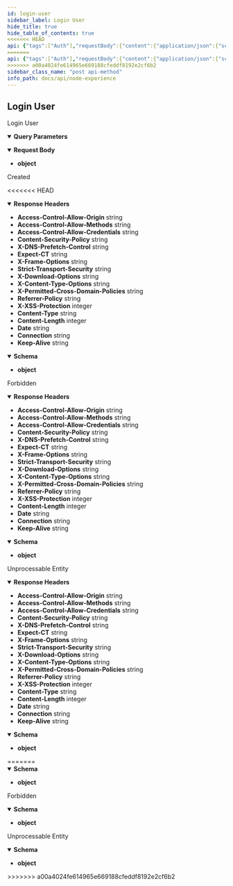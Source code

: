 ```yaml
---
id: login-user
sidebar_label: Login User
hide_title: true
hide_table_of_contents: true
<<<<<<< HEAD
api: {"tags":["Auth"],"requestBody":{"content":{"application/json":{"schema":{"type":"object","example":{"email":"user@node.com","password":"12345678"}}}}},"parameters":[{"name":"provider","in":"query","schema":{"type":"string"},"example":"local"}],"responses":{"201":{"description":"Created","headers":{"Access-Control-Allow-Origin":{"schema":{"type":"string","example":"*"}},"Access-Control-Allow-Methods":{"schema":{"type":"string","example":"GET,HEAD,PUT,POST,DELETE"}},"Access-Control-Allow-Credentials":{"schema":{"type":"string","example":"true"}},"Content-Security-Policy":{"schema":{"type":"string","example":"default-src 'self';base-uri 'self';block-all-mixed-content;font-src 'self' https: data:;frame-ancestors 'self';img-src 'self' data:;object-src 'none';script-src 'self';script-src-attr 'none';style-src 'self' https: 'unsafe-inline';upgrade-insecure-requests"}},"X-DNS-Prefetch-Control":{"schema":{"type":"string","example":"off"}},"Expect-CT":{"schema":{"type":"string","example":"max-age=0"}},"X-Frame-Options":{"schema":{"type":"string","example":"SAMEORIGIN"}},"Strict-Transport-Security":{"schema":{"type":"string","example":"max-age=15552000; includeSubDomains"}},"X-Download-Options":{"schema":{"type":"string","example":"noopen"}},"X-Content-Type-Options":{"schema":{"type":"string","example":"nosniff"}},"X-Permitted-Cross-Domain-Policies":{"schema":{"type":"string","example":"none"}},"Referrer-Policy":{"schema":{"type":"string","example":"no-referrer"}},"X-XSS-Protection":{"schema":{"type":"integer","example":"0"}},"Content-Type":{"schema":{"type":"string","example":"application/json; charset=utf-8"}},"Content-Length":{"schema":{"type":"integer","example":"123"}},"Date":{"schema":{"type":"string","example":"Mon, 25 Oct 2021 18:51:16 GMT"}},"Connection":{"schema":{"type":"string","example":"keep-alive"}},"Keep-Alive":{"schema":{"type":"string","example":"timeout=5"}}},"content":{"application/json":{"schema":{"type":"object"},"example":{"data":{"user":{"id":"de1212e9-0338-4f83-9dd8-2b409d2064a3","firstName":"super","lastName":"admin","email":"superadmin@node.com","enable":true,"permissions":["all"],"roles":[{"id":"17269e04-50d7-4782-bb70-bb85fadd786e","name":"SuperAdmin","slug":"superadmin","enable":true,"createdAt":1639501569,"updatedAt":1639501840}],"createdAt":1639501569,"updatedAt":1639501569},"expires":1639537862,"token":"eyJ0eXAiOiJKV1QiLCJhbGciOiJIUzUxMiJ9.eyJpZCI6ImNjMzE2YWM5LTE5NGUtNGM0Zi04NzkyLWFjOGIwMTNkY2NiNiIsImlzcyI6ImRpZ2ljaGFuZ2VzIiwiYXVkIjoiZGlnaWNoYW5nZXMuY29tIiwic3ViIjoic3VwZXJhZG1pbkBub2RlLmNvbSIsImlhdCI6MTYzOTUzNzg2MiwiZXhwIjoxNjM5NTM3ODYyLCJ1c2VySWQiOiJkZTEyMTJlOS0wMzM4LTRmODMtOWRkOC0yYjQwOWQyMDY0YTMiLCJlbWFpbCI6InN1cGVyYWRtaW5Abm9kZS5jb20ifQ.sArO11LSdL8hzHeQWhfJvwyRGz5ncFylvdrHTCA9E_p10rTAmgRGzr__iMx9tkkWYxFgtEi_ljosV1rZYNCh7w"}}}}},"403":{"description":"Forbidden","headers":{"Access-Control-Allow-Origin":{"schema":{"type":"string","example":"*"}},"Access-Control-Allow-Methods":{"schema":{"type":"string","example":"GET,HEAD,PUT,POST,DELETE"}},"Access-Control-Allow-Credentials":{"schema":{"type":"string","example":"true"}},"Content-Security-Policy":{"schema":{"type":"string","example":"default-src 'self';base-uri 'self';block-all-mixed-content;font-src 'self' https: data:;frame-ancestors 'self';img-src 'self' data:;object-src 'none';script-src 'self';script-src-attr 'none';style-src 'self' https: 'unsafe-inline';upgrade-insecure-requests"}},"X-DNS-Prefetch-Control":{"schema":{"type":"string","example":"off"}},"Expect-CT":{"schema":{"type":"string","example":"max-age=0"}},"X-Frame-Options":{"schema":{"type":"string","example":"SAMEORIGIN"}},"Strict-Transport-Security":{"schema":{"type":"string","example":"max-age=15552000; includeSubDomains"}},"X-Download-Options":{"schema":{"type":"string","example":"noopen"}},"X-Content-Type-Options":{"schema":{"type":"string","example":"nosniff"}},"X-Permitted-Cross-Domain-Policies":{"schema":{"type":"string","example":"none"}},"Referrer-Policy":{"schema":{"type":"string","example":"no-referrer"}},"X-XSS-Protection":{"schema":{"type":"integer","example":"0"}},"Content-Length":{"schema":{"type":"integer","example":"123"}},"Date":{"schema":{"type":"string","example":"Mon, 25 Oct 2021 18:51:16 GMT"}},"Connection":{"schema":{"type":"string","example":"keep-alive"}},"Keep-Alive":{"schema":{"type":"string","example":"timeout=5"}}},"content":{"application/json":{"schema":{"type":"object"},"example":{"message":"Error credentials.","errorCode":"auth.domain.exceptions.badCredentials","errors":null,"metadata":{}}}}},"422":{"description":"Unprocessable Entity","headers":{"Access-Control-Allow-Origin":{"schema":{"type":"string","example":"*"}},"Access-Control-Allow-Methods":{"schema":{"type":"string","example":"GET,HEAD,PUT,POST,DELETE"}},"Access-Control-Allow-Credentials":{"schema":{"type":"string","example":"true"}},"Content-Security-Policy":{"schema":{"type":"string","example":"default-src 'self';base-uri 'self';block-all-mixed-content;font-src 'self' https: data:;frame-ancestors 'self';img-src 'self' data:;object-src 'none';script-src 'self';script-src-attr 'none';style-src 'self' https: 'unsafe-inline';upgrade-insecure-requests"}},"X-DNS-Prefetch-Control":{"schema":{"type":"string","example":"off"}},"Expect-CT":{"schema":{"type":"string","example":"max-age=0"}},"X-Frame-Options":{"schema":{"type":"string","example":"SAMEORIGIN"}},"Strict-Transport-Security":{"schema":{"type":"string","example":"max-age=15552000; includeSubDomains"}},"X-Download-Options":{"schema":{"type":"string","example":"noopen"}},"X-Content-Type-Options":{"schema":{"type":"string","example":"nosniff"}},"X-Permitted-Cross-Domain-Policies":{"schema":{"type":"string","example":"none"}},"Referrer-Policy":{"schema":{"type":"string","example":"no-referrer"}},"X-XSS-Protection":{"schema":{"type":"integer","example":"0"}},"Content-Type":{"schema":{"type":"string","example":"application/json; charset=utf-8"}},"Content-Length":{"schema":{"type":"integer","example":"123"}},"Date":{"schema":{"type":"string","example":"Mon, 25 Oct 2021 18:51:16 GMT"}},"Connection":{"schema":{"type":"string","example":"keep-alive"}},"Keep-Alive":{"schema":{"type":"string","example":"timeout=5"}}},"content":{"application/json":{"schema":{"type":"object"},"example":{"message":"Failed Request.","errorCode":null,"errors":[{"property":"email","constraints":{"isEmail":"email must be an email"}},{"property":"password","constraints":{"isLength":"password must be longer than or equal to undefined and shorter than or equal to undefined characters","isString":"password must be a string"}}],"metadata":{}}}}}},"description":"Login User","method":"post","path":"/api/auth/login","servers":[{"url":"http://{{url}}"}],"securitySchemes":{"BearerAuth":{"type":"http","scheme":"bearer"}},"jsonRequestBodyExample":{"email":"user@node.com","password":"12345678"},"info":{"title":"Node Experience","description":"Open API Specification","version":"0.0.1","x-logo":{"url":"https://raw.githubusercontent.com/DigiChanges/node-experience/docs/RABC/readme/NExp.svg","backgroundColor":"#FFFFFF","altText":"NExp"},"contact":{"name":"Nathan M. Russo","url":"https://www.linkedin.com/in/nathan-m-russo","email":"nathan@digichanges.com"},"license":{"name":"MIT","url":"https://es.wikipedia.org/wiki/Licencia_MIT"}},"postman":{"name":"Login User","description":{"type":"text/plain"},"url":{"path":["api","auth","login"],"host":["{{baseUrl}}"],"query":[{"disabled":false,"key":"provider","value":""}],"variable":[]},"header":[{"key":"Content-Type","value":"application/json"},{"key":"Accept","value":"application/json"}],"method":"POST","body":{"mode":"raw","raw":"\"\"","options":{"raw":{"language":"json"}}}}}
=======
api: {"tags":["Auth"],"requestBody":{"content":{"application/json":{"schema":{"type":"object","example":{"email":"user@node.com","password":"12345678"}}}}},"parameters":[{"name":"provider","in":"query","schema":{"type":"string"},"example":"local"}],"responses":{"201":{"description":"Created","content":{"application/json":{"schema":{"type":"object"},"example":{"data":{"user":{"id":"de1212e9-0338-4f83-9dd8-2b409d2064a3","firstName":"super","lastName":"admin","email":"superadmin@node.com","enable":true,"permissions":["all"],"roles":[{"id":"17269e04-50d7-4782-bb70-bb85fadd786e","name":"SuperAdmin","slug":"superadmin","enable":true,"createdAt":1639501569,"updatedAt":1639501840}],"createdAt":1639501569,"updatedAt":1639501569},"expires":1639537862,"token":"eyJ0eXAiOiJKV1QiLCJhbGciOiJIUzUxMiJ9.eyJpZCI6ImNjMzE2YWM5LTE5NGUtNGM0Zi04NzkyLWFjOGIwMTNkY2NiNiIsImlzcyI6ImRpZ2ljaGFuZ2VzIiwiYXVkIjoiZGlnaWNoYW5nZXMuY29tIiwic3ViIjoic3VwZXJhZG1pbkBub2RlLmNvbSIsImlhdCI6MTYzOTUzNzg2MiwiZXhwIjoxNjM5NTM3ODYyLCJ1c2VySWQiOiJkZTEyMTJlOS0wMzM4LTRmODMtOWRkOC0yYjQwOWQyMDY0YTMiLCJlbWFpbCI6InN1cGVyYWRtaW5Abm9kZS5jb20ifQ.sArO11LSdL8hzHeQWhfJvwyRGz5ncFylvdrHTCA9E_p10rTAmgRGzr__iMx9tkkWYxFgtEi_ljosV1rZYNCh7w"}}}}},"403":{"description":"Forbidden","content":{"application/json":{"schema":{"type":"object"},"example":{"message":"Error credentials.","errorCode":"auth.domain.exceptions.badCredentials","errors":null,"metadata":{}}}}},"422":{"description":"Unprocessable Entity","content":{"application/json":{"schema":{"type":"object"},"example":{"message":"Failed Request.","errorCode":null,"errors":[{"property":"email","constraints":{"isEmail":"email must be an email"}},{"property":"password","constraints":{"isLength":"password must be longer than or equal to undefined and shorter than or equal to undefined characters","isString":"password must be a string"}}],"metadata":{}}}}}},"description":"Login User","method":"post","path":"/api/auth/login","servers":[{"url":"http://{{url}}"}],"securitySchemes":{"BearerAuth":{"type":"http","scheme":"bearer"}},"jsonRequestBodyExample":{"email":"user@node.com","password":"12345678"},"info":{"title":"Node Experience","description":"Open API Specification","version":"0.0.1","x-logo":{"url":"https://raw.githubusercontent.com/DigiChanges/node-experience/docs/RABC/readme/NExp.svg","backgroundColor":"#FFFFFF","altText":"NExp"},"contact":{"name":"Nathan M. Russo","url":"https://www.linkedin.com/in/nathan-m-russo","email":"nathan@digichanges.com"},"license":{"name":"MIT","url":"https://es.wikipedia.org/wiki/Licencia_MIT"}},"postman":{"name":"Login User","description":{"type":"text/plain"},"url":{"path":["api","auth","login"],"host":["{{baseUrl}}"],"query":[{"disabled":false,"key":"provider","value":""}],"variable":[]},"header":[{"key":"Content-Type","value":"application/json"},{"key":"Accept","value":"application/json"}],"method":"POST","body":{"mode":"raw","raw":"\"\"","options":{"raw":{"language":"json"}}}}}
>>>>>>> a00a4024fe614965e669188cfeddf8192e2cf6b2
sidebar_class_name: "post api-method"
info_path: docs/api/node-experience
---
```



## Login User



Login User

<details style={{"marginBottom":"1rem"}} data-collapsed={false} open={true}><summary style={{}}><strong>Query Parameters</strong></summary><div><ul><ParamsItem className={"paramsItem"} param={{"name":"provider","in":"query","schema":{"type":"string"},"example":"local"}}></ParamsItem></ul></div></details><MimeTabs><TabItem label={"application/json"} value={"application/json-schema"}><details style={{}} data-collapsed={false} open={true}><summary style={{"textAlign":"left"}}><strong>Request Body</strong></summary><div style={{"textAlign":"left","marginLeft":"1rem"}}></div><ul style={{"marginLeft":"1rem"}}><li><div><strong>object</strong></div></li></ul></details></TabItem></MimeTabs><div><ApiTabs><TabItem label={"201"} value={"201"}><div>

Created

<<<<<<< HEAD
</div><details style={{"textAlign":"left","marginBottom":"1rem"}} data-collaposed={true} open={false}><summary style={{}}><strong>Response Headers</strong></summary><ul style={{"marginLeft":"1rem"}}><li class={"schemaItem"}><summary style={{}}><strong>Access-Control-Allow-Origin</strong><span style={{"opacity":"0.6"}}> string</span></summary><div></div></li><li class={"schemaItem"}><summary style={{}}><strong>Access-Control-Allow-Methods</strong><span style={{"opacity":"0.6"}}> string</span></summary><div></div></li><li class={"schemaItem"}><summary style={{}}><strong>Access-Control-Allow-Credentials</strong><span style={{"opacity":"0.6"}}> string</span></summary><div></div></li><li class={"schemaItem"}><summary style={{}}><strong>Content-Security-Policy</strong><span style={{"opacity":"0.6"}}> string</span></summary><div></div></li><li class={"schemaItem"}><summary style={{}}><strong>X-DNS-Prefetch-Control</strong><span style={{"opacity":"0.6"}}> string</span></summary><div></div></li><li class={"schemaItem"}><summary style={{}}><strong>Expect-CT</strong><span style={{"opacity":"0.6"}}> string</span></summary><div></div></li><li class={"schemaItem"}><summary style={{}}><strong>X-Frame-Options</strong><span style={{"opacity":"0.6"}}> string</span></summary><div></div></li><li class={"schemaItem"}><summary style={{}}><strong>Strict-Transport-Security</strong><span style={{"opacity":"0.6"}}> string</span></summary><div></div></li><li class={"schemaItem"}><summary style={{}}><strong>X-Download-Options</strong><span style={{"opacity":"0.6"}}> string</span></summary><div></div></li><li class={"schemaItem"}><summary style={{}}><strong>X-Content-Type-Options</strong><span style={{"opacity":"0.6"}}> string</span></summary><div></div></li><li class={"schemaItem"}><summary style={{}}><strong>X-Permitted-Cross-Domain-Policies</strong><span style={{"opacity":"0.6"}}> string</span></summary><div></div></li><li class={"schemaItem"}><summary style={{}}><strong>Referrer-Policy</strong><span style={{"opacity":"0.6"}}> string</span></summary><div></div></li><li class={"schemaItem"}><summary style={{}}><strong>X-XSS-Protection</strong><span style={{"opacity":"0.6"}}> integer</span></summary><div></div></li><li class={"schemaItem"}><summary style={{}}><strong>Content-Type</strong><span style={{"opacity":"0.6"}}> string</span></summary><div></div></li><li class={"schemaItem"}><summary style={{}}><strong>Content-Length</strong><span style={{"opacity":"0.6"}}> integer</span></summary><div></div></li><li class={"schemaItem"}><summary style={{}}><strong>Date</strong><span style={{"opacity":"0.6"}}> string</span></summary><div></div></li><li class={"schemaItem"}><summary style={{}}><strong>Connection</strong><span style={{"opacity":"0.6"}}> string</span></summary><div></div></li><li class={"schemaItem"}><summary style={{}}><strong>Keep-Alive</strong><span style={{"opacity":"0.6"}}> string</span></summary><div></div></li></ul></details><div><MimeTabs groupId={"mime-type"}><TabItem label={"application/json"} value={"application/json"}><SchemaTabs groupId={"schema-tabs"}><TabItem label={"Schema"} value={"Schema"}><details style={{}} data-collapsed={false} open={true}><summary style={{"textAlign":"left"}}><strong>Schema</strong></summary><div style={{"textAlign":"left","marginLeft":"1rem"}}></div><ul style={{"marginLeft":"1rem"}}><li><div><strong>object</strong></div></li></ul></details></TabItem><TabItem label={"Example (from schema)"} value={"Example (from schema)"}><ResponseSamples responseExample={"{}"} language={"json"}></ResponseSamples></TabItem><TabItem label={"Example"} value={"Example"}><ResponseSamples responseExample={"{\n  \"data\": {\n    \"user\": {\n      \"id\": \"de1212e9-0338-4f83-9dd8-2b409d2064a3\",\n      \"firstName\": \"super\",\n      \"lastName\": \"admin\",\n      \"email\": \"superadmin@node.com\",\n      \"enable\": true,\n      \"permissions\": [\n        \"all\"\n      ],\n      \"roles\": [\n        {\n          \"id\": \"17269e04-50d7-4782-bb70-bb85fadd786e\",\n          \"name\": \"SuperAdmin\",\n          \"slug\": \"superadmin\",\n          \"enable\": true,\n          \"createdAt\": 1639501569,\n          \"updatedAt\": 1639501840\n        }\n      ],\n      \"createdAt\": 1639501569,\n      \"updatedAt\": 1639501569\n    },\n    \"expires\": 1639537862,\n    \"token\": \"eyJ0eXAiOiJKV1QiLCJhbGciOiJIUzUxMiJ9.eyJpZCI6ImNjMzE2YWM5LTE5NGUtNGM0Zi04NzkyLWFjOGIwMTNkY2NiNiIsImlzcyI6ImRpZ2ljaGFuZ2VzIiwiYXVkIjoiZGlnaWNoYW5nZXMuY29tIiwic3ViIjoic3VwZXJhZG1pbkBub2RlLmNvbSIsImlhdCI6MTYzOTUzNzg2MiwiZXhwIjoxNjM5NTM3ODYyLCJ1c2VySWQiOiJkZTEyMTJlOS0wMzM4LTRmODMtOWRkOC0yYjQwOWQyMDY0YTMiLCJlbWFpbCI6InN1cGVyYWRtaW5Abm9kZS5jb20ifQ.sArO11LSdL8hzHeQWhfJvwyRGz5ncFylvdrHTCA9E_p10rTAmgRGzr__iMx9tkkWYxFgtEi_ljosV1rZYNCh7w\"\n  }\n}"} language={"json"}></ResponseSamples></TabItem></SchemaTabs></TabItem></MimeTabs></div></TabItem><TabItem label={"403"} value={"403"}><div>

Forbidden

</div><details style={{"textAlign":"left","marginBottom":"1rem"}} data-collaposed={true} open={false}><summary style={{}}><strong>Response Headers</strong></summary><ul style={{"marginLeft":"1rem"}}><li class={"schemaItem"}><summary style={{}}><strong>Access-Control-Allow-Origin</strong><span style={{"opacity":"0.6"}}> string</span></summary><div></div></li><li class={"schemaItem"}><summary style={{}}><strong>Access-Control-Allow-Methods</strong><span style={{"opacity":"0.6"}}> string</span></summary><div></div></li><li class={"schemaItem"}><summary style={{}}><strong>Access-Control-Allow-Credentials</strong><span style={{"opacity":"0.6"}}> string</span></summary><div></div></li><li class={"schemaItem"}><summary style={{}}><strong>Content-Security-Policy</strong><span style={{"opacity":"0.6"}}> string</span></summary><div></div></li><li class={"schemaItem"}><summary style={{}}><strong>X-DNS-Prefetch-Control</strong><span style={{"opacity":"0.6"}}> string</span></summary><div></div></li><li class={"schemaItem"}><summary style={{}}><strong>Expect-CT</strong><span style={{"opacity":"0.6"}}> string</span></summary><div></div></li><li class={"schemaItem"}><summary style={{}}><strong>X-Frame-Options</strong><span style={{"opacity":"0.6"}}> string</span></summary><div></div></li><li class={"schemaItem"}><summary style={{}}><strong>Strict-Transport-Security</strong><span style={{"opacity":"0.6"}}> string</span></summary><div></div></li><li class={"schemaItem"}><summary style={{}}><strong>X-Download-Options</strong><span style={{"opacity":"0.6"}}> string</span></summary><div></div></li><li class={"schemaItem"}><summary style={{}}><strong>X-Content-Type-Options</strong><span style={{"opacity":"0.6"}}> string</span></summary><div></div></li><li class={"schemaItem"}><summary style={{}}><strong>X-Permitted-Cross-Domain-Policies</strong><span style={{"opacity":"0.6"}}> string</span></summary><div></div></li><li class={"schemaItem"}><summary style={{}}><strong>Referrer-Policy</strong><span style={{"opacity":"0.6"}}> string</span></summary><div></div></li><li class={"schemaItem"}><summary style={{}}><strong>X-XSS-Protection</strong><span style={{"opacity":"0.6"}}> integer</span></summary><div></div></li><li class={"schemaItem"}><summary style={{}}><strong>Content-Length</strong><span style={{"opacity":"0.6"}}> integer</span></summary><div></div></li><li class={"schemaItem"}><summary style={{}}><strong>Date</strong><span style={{"opacity":"0.6"}}> string</span></summary><div></div></li><li class={"schemaItem"}><summary style={{}}><strong>Connection</strong><span style={{"opacity":"0.6"}}> string</span></summary><div></div></li><li class={"schemaItem"}><summary style={{}}><strong>Keep-Alive</strong><span style={{"opacity":"0.6"}}> string</span></summary><div></div></li></ul></details><div><MimeTabs groupId={"mime-type"}><TabItem label={"application/json"} value={"application/json"}><SchemaTabs groupId={"schema-tabs"}><TabItem label={"Schema"} value={"Schema"}><details style={{}} data-collapsed={false} open={true}><summary style={{"textAlign":"left"}}><strong>Schema</strong></summary><div style={{"textAlign":"left","marginLeft":"1rem"}}></div><ul style={{"marginLeft":"1rem"}}><li><div><strong>object</strong></div></li></ul></details></TabItem><TabItem label={"Example (from schema)"} value={"Example (from schema)"}><ResponseSamples responseExample={"{}"} language={"json"}></ResponseSamples></TabItem><TabItem label={"Example"} value={"Example"}><ResponseSamples responseExample={"{\n  \"message\": \"Error credentials.\",\n  \"errorCode\": \"auth.domain.exceptions.badCredentials\",\n  \"errors\": null,\n  \"metadata\": {}\n}"} language={"json"}></ResponseSamples></TabItem></SchemaTabs></TabItem></MimeTabs></div></TabItem><TabItem label={"422"} value={"422"}><div>

Unprocessable Entity

</div><details style={{"textAlign":"left","marginBottom":"1rem"}} data-collaposed={true} open={false}><summary style={{}}><strong>Response Headers</strong></summary><ul style={{"marginLeft":"1rem"}}><li class={"schemaItem"}><summary style={{}}><strong>Access-Control-Allow-Origin</strong><span style={{"opacity":"0.6"}}> string</span></summary><div></div></li><li class={"schemaItem"}><summary style={{}}><strong>Access-Control-Allow-Methods</strong><span style={{"opacity":"0.6"}}> string</span></summary><div></div></li><li class={"schemaItem"}><summary style={{}}><strong>Access-Control-Allow-Credentials</strong><span style={{"opacity":"0.6"}}> string</span></summary><div></div></li><li class={"schemaItem"}><summary style={{}}><strong>Content-Security-Policy</strong><span style={{"opacity":"0.6"}}> string</span></summary><div></div></li><li class={"schemaItem"}><summary style={{}}><strong>X-DNS-Prefetch-Control</strong><span style={{"opacity":"0.6"}}> string</span></summary><div></div></li><li class={"schemaItem"}><summary style={{}}><strong>Expect-CT</strong><span style={{"opacity":"0.6"}}> string</span></summary><div></div></li><li class={"schemaItem"}><summary style={{}}><strong>X-Frame-Options</strong><span style={{"opacity":"0.6"}}> string</span></summary><div></div></li><li class={"schemaItem"}><summary style={{}}><strong>Strict-Transport-Security</strong><span style={{"opacity":"0.6"}}> string</span></summary><div></div></li><li class={"schemaItem"}><summary style={{}}><strong>X-Download-Options</strong><span style={{"opacity":"0.6"}}> string</span></summary><div></div></li><li class={"schemaItem"}><summary style={{}}><strong>X-Content-Type-Options</strong><span style={{"opacity":"0.6"}}> string</span></summary><div></div></li><li class={"schemaItem"}><summary style={{}}><strong>X-Permitted-Cross-Domain-Policies</strong><span style={{"opacity":"0.6"}}> string</span></summary><div></div></li><li class={"schemaItem"}><summary style={{}}><strong>Referrer-Policy</strong><span style={{"opacity":"0.6"}}> string</span></summary><div></div></li><li class={"schemaItem"}><summary style={{}}><strong>X-XSS-Protection</strong><span style={{"opacity":"0.6"}}> integer</span></summary><div></div></li><li class={"schemaItem"}><summary style={{}}><strong>Content-Type</strong><span style={{"opacity":"0.6"}}> string</span></summary><div></div></li><li class={"schemaItem"}><summary style={{}}><strong>Content-Length</strong><span style={{"opacity":"0.6"}}> integer</span></summary><div></div></li><li class={"schemaItem"}><summary style={{}}><strong>Date</strong><span style={{"opacity":"0.6"}}> string</span></summary><div></div></li><li class={"schemaItem"}><summary style={{}}><strong>Connection</strong><span style={{"opacity":"0.6"}}> string</span></summary><div></div></li><li class={"schemaItem"}><summary style={{}}><strong>Keep-Alive</strong><span style={{"opacity":"0.6"}}> string</span></summary><div></div></li></ul></details><div><MimeTabs groupId={"mime-type"}><TabItem label={"application/json"} value={"application/json"}><SchemaTabs groupId={"schema-tabs"}><TabItem label={"Schema"} value={"Schema"}><details style={{}} data-collapsed={false} open={true}><summary style={{"textAlign":"left"}}><strong>Schema</strong></summary><div style={{"textAlign":"left","marginLeft":"1rem"}}></div><ul style={{"marginLeft":"1rem"}}><li><div><strong>object</strong></div></li></ul></details></TabItem><TabItem label={"Example (from schema)"} value={"Example (from schema)"}><ResponseSamples responseExample={"{}"} language={"json"}></ResponseSamples></TabItem><TabItem label={"Example"} value={"Example"}><ResponseSamples responseExample={"{\n  \"message\": \"Failed Request.\",\n  \"errorCode\": null,\n  \"errors\": [\n    {\n      \"property\": \"email\",\n      \"constraints\": {\n        \"isEmail\": \"email must be an email\"\n      }\n    },\n    {\n      \"property\": \"password\",\n      \"constraints\": {\n        \"isLength\": \"password must be longer than or equal to undefined and shorter than or equal to undefined characters\",\n        \"isString\": \"password must be a string\"\n      }\n    }\n  ],\n  \"metadata\": {}\n}"} language={"json"}></ResponseSamples></TabItem></SchemaTabs></TabItem></MimeTabs></div></TabItem></ApiTabs></div>
=======
</div><div><MimeTabs groupId={"mime-type"}><TabItem label={"application/json"} value={"application/json"}><SchemaTabs groupId={"schema-tabs"}><TabItem label={"Schema"} value={"Schema"}><details style={{}} data-collapsed={false} open={true}><summary style={{"textAlign":"left"}}><strong>Schema</strong></summary><div style={{"textAlign":"left","marginLeft":"1rem"}}></div><ul style={{"marginLeft":"1rem"}}><li><div><strong>object</strong></div></li></ul></details></TabItem><TabItem label={"Example (from schema)"} value={"Example (from schema)"}><ResponseSamples responseExample={"{}"} language={"json"}></ResponseSamples></TabItem><TabItem label={"Example"} value={"Example"}><ResponseSamples responseExample={"{\n  \"data\": {\n    \"user\": {\n      \"id\": \"de1212e9-0338-4f83-9dd8-2b409d2064a3\",\n      \"firstName\": \"super\",\n      \"lastName\": \"admin\",\n      \"email\": \"superadmin@node.com\",\n      \"enable\": true,\n      \"permissions\": [\n        \"all\"\n      ],\n      \"roles\": [\n        {\n          \"id\": \"17269e04-50d7-4782-bb70-bb85fadd786e\",\n          \"name\": \"SuperAdmin\",\n          \"slug\": \"superadmin\",\n          \"enable\": true,\n          \"createdAt\": 1639501569,\n          \"updatedAt\": 1639501840\n        }\n      ],\n      \"createdAt\": 1639501569,\n      \"updatedAt\": 1639501569\n    },\n    \"expires\": 1639537862,\n    \"token\": \"eyJ0eXAiOiJKV1QiLCJhbGciOiJIUzUxMiJ9.eyJpZCI6ImNjMzE2YWM5LTE5NGUtNGM0Zi04NzkyLWFjOGIwMTNkY2NiNiIsImlzcyI6ImRpZ2ljaGFuZ2VzIiwiYXVkIjoiZGlnaWNoYW5nZXMuY29tIiwic3ViIjoic3VwZXJhZG1pbkBub2RlLmNvbSIsImlhdCI6MTYzOTUzNzg2MiwiZXhwIjoxNjM5NTM3ODYyLCJ1c2VySWQiOiJkZTEyMTJlOS0wMzM4LTRmODMtOWRkOC0yYjQwOWQyMDY0YTMiLCJlbWFpbCI6InN1cGVyYWRtaW5Abm9kZS5jb20ifQ.sArO11LSdL8hzHeQWhfJvwyRGz5ncFylvdrHTCA9E_p10rTAmgRGzr__iMx9tkkWYxFgtEi_ljosV1rZYNCh7w\"\n  }\n}"} language={"json"}></ResponseSamples></TabItem></SchemaTabs></TabItem></MimeTabs></div></TabItem><TabItem label={"403"} value={"403"}><div>

Forbidden

</div><div><MimeTabs groupId={"mime-type"}><TabItem label={"application/json"} value={"application/json"}><SchemaTabs groupId={"schema-tabs"}><TabItem label={"Schema"} value={"Schema"}><details style={{}} data-collapsed={false} open={true}><summary style={{"textAlign":"left"}}><strong>Schema</strong></summary><div style={{"textAlign":"left","marginLeft":"1rem"}}></div><ul style={{"marginLeft":"1rem"}}><li><div><strong>object</strong></div></li></ul></details></TabItem><TabItem label={"Example (from schema)"} value={"Example (from schema)"}><ResponseSamples responseExample={"{}"} language={"json"}></ResponseSamples></TabItem><TabItem label={"Example"} value={"Example"}><ResponseSamples responseExample={"{\n  \"message\": \"Error credentials.\",\n  \"errorCode\": \"auth.domain.exceptions.badCredentials\",\n  \"errors\": null,\n  \"metadata\": {}\n}"} language={"json"}></ResponseSamples></TabItem></SchemaTabs></TabItem></MimeTabs></div></TabItem><TabItem label={"422"} value={"422"}><div>

Unprocessable Entity

</div><div><MimeTabs groupId={"mime-type"}><TabItem label={"application/json"} value={"application/json"}><SchemaTabs groupId={"schema-tabs"}><TabItem label={"Schema"} value={"Schema"}><details style={{}} data-collapsed={false} open={true}><summary style={{"textAlign":"left"}}><strong>Schema</strong></summary><div style={{"textAlign":"left","marginLeft":"1rem"}}></div><ul style={{"marginLeft":"1rem"}}><li><div><strong>object</strong></div></li></ul></details></TabItem><TabItem label={"Example (from schema)"} value={"Example (from schema)"}><ResponseSamples responseExample={"{}"} language={"json"}></ResponseSamples></TabItem><TabItem label={"Example"} value={"Example"}><ResponseSamples responseExample={"{\n  \"message\": \"Failed Request.\",\n  \"errorCode\": null,\n  \"errors\": [\n    {\n      \"property\": \"email\",\n      \"constraints\": {\n        \"isEmail\": \"email must be an email\"\n      }\n    },\n    {\n      \"property\": \"password\",\n      \"constraints\": {\n        \"isLength\": \"password must be longer than or equal to undefined and shorter than or equal to undefined characters\",\n        \"isString\": \"password must be a string\"\n      }\n    }\n  ],\n  \"metadata\": {}\n}"} language={"json"}></ResponseSamples></TabItem></SchemaTabs></TabItem></MimeTabs></div></TabItem></ApiTabs></div>
>>>>>>> a00a4024fe614965e669188cfeddf8192e2cf6b2
      